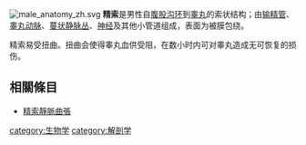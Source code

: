 [[File:male_anatomy_zh.svg|thumb]]
'''精索'''是男性自[[腹股沟环|腹股沟环]]到[[睾丸|睾丸]]的索状结构；由[[输精管|输精管]]、[[睾丸动脉|睾丸动脉]]、[[蔓状静脉丛|蔓状静脉丛]]、[[神经|神经]]及其他小管道组成，表面为被膜包绕。

精索易受扭曲。扭曲会使得睾丸血供受阻，在数小时内可对睾丸造成无可恢复的损伤。

==相關條目==
*[[精索靜脈曲張|精索靜脈曲張]]

{{生殖系統}}

[[category:生物学|category:生物学]]
[[category:解剖学|category:解剖学]]